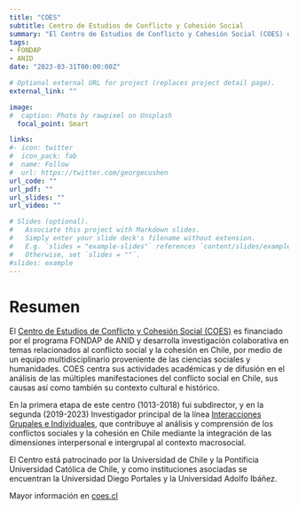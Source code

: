 ```yaml
---
title: "COES"
subtitle: Centro de Estudios de Conflicto y Cohesión Social
summary: "El Centro de Estudios de Conflicto y Cohesión Social (COES) es financiado por el programa FONDAP de ANID y  desarrolla investigación colaborativa en temas relacionados al conflicto social y la cohesión en Chile, por medio de un equipo multidisciplinario proveniente de las ciencias sociales y humanidades. "
tags:
- FONDAP
- ANID
date: "2023-03-31T00:00:00Z"

# Optional external URL for project (replaces project detail page).
external_link: ""

image:
#  caption: Photo by rawpixel on Unsplash
  focal_point: Smart

links:
#- icon: twitter
#  icon_pack: fab
#  name: Follow
#  url: https://twitter.com/georgecushen
url_code: ""
url_pdf: ""
url_slides: ""
url_video: ""

# Slides (optional).
#   Associate this project with Markdown slides.
#   Simply enter your slide deck's filename without extension.
#   E.g. `slides = "example-slides"` references `content/slides/example-slides.md`.
#   Otherwise, set `slides = ""`.
#slides: example
---
```

# Resumen

El [Centro de Estudios de Conflicto y Cohesión Social (COES)](https://coes.cl/) es financiado por el programa FONDAP de ANID y  desarrolla investigación colaborativa en temas relacionados al conflicto social y la cohesión en Chile, por medio de un equipo multidisciplinario proveniente de las ciencias sociales y humanidades. COES centra sus actividades académicas y de difusión en el análisis de las múltiples manifestaciones del conflicto social en Chile, sus causas así como también su contexto cultural e histórico. 

En la primera etapa de este centro (1013-2018) fui subdirector, y en la segunda (2019-2023) Investigador principal de la línea [Interacciones Grupales e Individuales](https://coes.cl/interacciones-grupales-e-individuales/), que contribuye al análisis y comprensión de los conflictos sociales y la cohesión en Chile mediante la integración de las dimensiones interpersonal e intergrupal al contexto macrosocial.

El Centro está patrocinado por la Universidad de Chile y la Pontificia Universidad Católica de Chile, y como instituciones asociadas se encuentran la Universidad Diego Portales y la Universidad Adolfo Ibáñez.

Mayor información en [coes.cl](https://coes.cl/)
